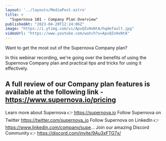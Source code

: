 ```yaml
---
layout: '../layouts/MediaPost.astro'
title: >
  "Supernova 101 - Company Plan Overview"
publishedAt: "2023-04-20T12:24:06Z"
image: "https://i.ytimg.com/vi/ApvQZvHxNtA/hqdefault.jpg"
videoUrl: "https://www.youtube.com/watch?v=ApvQZvHxNtA"
---
```

Want to get the most out of the Supernova Company plan?

In this webinar recording, we're going over the benefits of using the Supernova Company plan and practical tips and tricks for using it effectively.

A full review of our Company plan features is available at the following link - https://www.supernova.io/pricing
--------
Learn more about Supernova 👉 https://supernova.io
Follow Supernova on Twitter  https://twitter.com/supernova_io
Follow Supernova on LinkedIn 👉https://www.linkedin.com/company/supe...
Join our amazing Discord Community 👉 https://discord.com/invite/9Au3xFTG7x/
